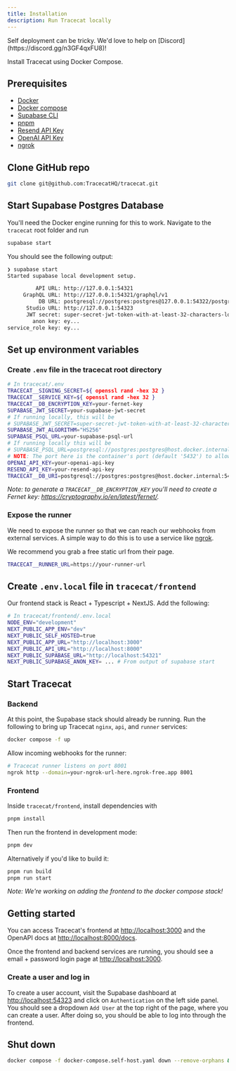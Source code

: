 ```yaml
---
title: Installation
description: Run Tracecat locally
---
```


<Note>
  Self deployment can be tricky. We'd love to help on
  [Discord](https://discord.gg/n3GF4qxFU8)!
</Note>

Install Tracecat using Docker Compose.

## Prerequisites

- [Docker](https://docs.docker.com/get-docker/)
- [Docker compose](https://docs.docker.com/compose/install/)
- [Supabase CLI](https://supabase.com/docs/guides/cli/getting-started#installing-the-supabase-cli)
- [pnpm](https://pnpm.io/installation#using-corepack)
- [Resend API Key](https://resend.com/docs/introduction)
- [OpenAI API Key](https://platform.openai.com/docs/overview)
- [ngrok](https://ngrok.com/)

## Clone GitHub repo

```bash
git clone git@github.com:TracecatHQ/tracecat.git
```

## Start Supabase Postgres Database

You'll need the Docker engine running for this to work. Navigate to the `tracecat` root folder and run

```bash
supabase start
```

You should see the following output:

```bash
❯ supabase start
Started supabase local development setup.

         API URL: http://127.0.0.1:54321
     GraphQL URL: http://127.0.0.1:54321/graphql/v1
          DB URL: postgresql://postgres:postgres@127.0.0.1:54322/postgres
      Studio URL: http://127.0.0.1:54323
      JWT secret: super-secret-jwt-token-with-at-least-32-characters-long
        anon key: ey...
service_role key: ey...
```

## Set up environment variables

### Create `.env` file in the tracecat root directory

```bash
# In tracecat/.env
TRACECAT__SIGNING_SECRET=${ openssl rand -hex 32 }
TRACECAT__SERVICE_KEY=${ openssl rand -hex 32 }
TRACECAT__DB_ENCRYPTION_KEY=your-fernet-key
SUPABASE_JWT_SECRET=your-supabase-jwt-secret
# If running locally, this will be
# SUPABASE_JWT_SECRET=super-secret-jwt-token-with-at-least-32-characters-long
SUPABASE_JWT_ALGORITHM="HS256"
SUPABASE_PSQL_URL=your-supabase-psql-url
# If running locally this will be
# SUPABASE_PSQL_URL=postgresql://postgres:postgres@host.docker.internal:54322/postgres
# NOTE: The port here is the container's port (default '5432') to allow for services in the local docker network to reach the database.
OPENAI_API_KEY=your-openai-api-key
RESEND_API_KEY=your-resend-api-key
TRACECAT__DB_URI=postgresql://postgres:postgres@host.docker.internal:54322/postgres
```

_Note: to generate a `TRACECAT__DB_ENCRYPTION_KEY` you'll need to create a Fernet key: https://cryptography.io/en/latest/fernet/._

### Expose the runner

We need to expose the runner so that we can reach our webhooks from external services. A simple way to do this is to use a service like [ngrok](https://ngrok.com/).

We recommend you grab a free static url from their page.

```bash
TRACECAT__RUNNER_URL=https://your-runner-url
```

## Create `.env.local` file in `tracecat/frontend`

Our frontend stack is React + Typescript + NextJS. Add the following:

```bash
# In tracecat/frontend/.env.local
NODE_ENV="development"
NEXT_PUBLIC_APP_ENV="dev"
NEXT_PUBLIC_SELF_HOSTED=true
NEXT_PUBLIC_APP_URL="http://localhost:3000"
NEXT_PUBLIC_API_URL="http://localhost:8000"
NEXT_PUBLIC_SUPABASE_URL="http://localhost:54321"
NEXT_PUBLIC_SUPABASE_ANON_KEY= ... # From output of supabase start
```

## Start Tracecat

### Backend

At this point, the Supabase stack should already be running. Run the following to bring up Tracecat `nginx`, `api`, and `runner` services:

```bash
docker compose -f up
```

Allow incoming webhooks for the runner:

```bash
# Tracecat runner listens on port 8001
ngrok http --domain=your-ngrok-url-here.ngrok-free.app 8001
```

### Frontend

Inside `tracecat/frontend`, install dependencies with

```bash
pnpm install
```

Then run the frontend in development mode:

```bash
pnpm dev
```

Alternatively if you'd like to build it:

```bash
pnpm run build
pnpm run start
```

_Note: We're working on adding the frontend to the docker compose stack!_

## Getting started

You can access Tracecat's frontend at [http://localhost:3000](http://localhost:3000)
and the OpenAPI docs at [http://localhost:8000/docs](http://localhost:8000/docs).

Once the frontend and backend services are running, you should see a email + password login page at [http://localhost:3000](http://localhost:3000).

### Create a user and log in

To create a user account, visit the Supabase dashboard at [http://localhost:54323](http://localhost:54323) and click on `Authentication` on the left side panel. You should see a dropdown `Add User` at the top right of the page, where you can create a user.
After doing so, you should be able to log into through the frontend.

## Shut down

```bash
docker compose -f docker-compose.self-host.yaml down --remove-orphans && supabase stop
```
